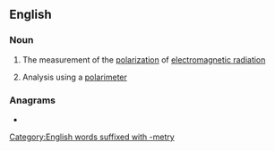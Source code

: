 ==English==

===Noun===
{{en-noun|-|+}}

# {{lb|en|physics}} The measurement of the [[polarization]] of [[electromagnetic radiation]]
# {{lb|en|chemistry}} Analysis using a [[polarimeter]]

===Anagrams===
* {{anagrams|en|a=aeilmoprrty|temporarily}}

[[Category:English words suffixed with -metry]]
